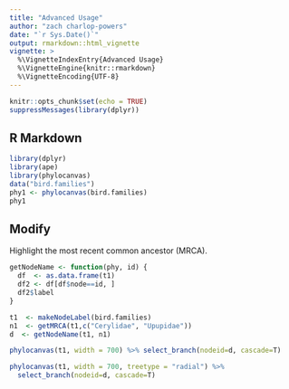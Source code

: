 ```yaml
---
title: "Advanced Usage"
author: "zach charlop-powers"
date: "`r Sys.Date()`"
output: rmarkdown::html_vignette
vignette: >
  %\VignetteIndexEntry{Advanced Usage}
  %\VignetteEngine{knitr::rmarkdown}
  %\VignetteEncoding{UTF-8}
---
```


```r
knitr::opts_chunk$set(echo = TRUE)
suppressMessages(library(dplyr))
```

## R Markdown

```r
library(dplyr)
library(ape)
library(phylocanvas)
data("bird.families")
phy1 <- phylocanvas(bird.families)
phy1
```

## Modify

Highlight the most recent common ancestor (MRCA).

```r
getNodeName <- function(phy, id) {
  df  <- as.data.frame(t1)
  df2 <- df[df$node==id, ]
  df2$label
}

t1  <- makeNodeLabel(bird.families)
n1  <- getMRCA(t1,c("Cerylidae", "Upupidae"))
d  <- getNodeName(t1, n1)

phylocanvas(t1, width = 700) %>% select_branch(nodeid=d, cascade=T)

```
```r
phylocanvas(t1, width = 700, treetype = "radial") %>% 
  select_branch(nodeid=d, cascade=T)

```
